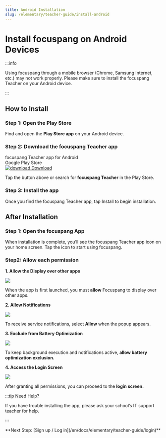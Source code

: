 ```yaml
---
title: Android Installation
slug: /elementary/teacher-guide/install-android
---
```



# Install focuspang on Android Devices

:::info

Using focuspang through a mobile browser (Chrome, Samsung Internet, etc.) may not work properly. Please make sure to install the focuspang Teacher on your Android device.

:::

## How to Install

### Step 1: Open the Play Store

Find and open the **Play Store app** on your Android device.

### Step 2: Download the focuspang Teacher app

<div class="fp-download-container fp-download-green">
  <div>
    <div class="fp-download-title">focuspang Teacher app for Android</div>
    <div class="fp-download-desc">Google Play Store</div>
  </div>
  <a
    class="fp-download-button"
    href="https://play.google.com/store/apps/details?id=com.focuspang.teacher"
  >
    <img
      class="fp-download-icon"
      src="/img/download-white-icon.svg"
      alt="download"
    />
    Download
  </a>
</div>

Tap the button above or search for **focuspang Teacher** in the Play Store.

### Step 3: Install the app

Once you find the focuspang Teacher app, tap Install to begin installation.

## After Installation

### Step 1: Open the focuspang App

When installation is complete, you’ll see the focuspang Teacher app icon on your home screen. Tap the icon to start using focuspang.

### Step2: Allow each permission

**1. Allow the Display over other apps**

<Image src="/img/en/elementary/teacher/12-01.jpg" size="lg" />

When the app is first launched, you must **allow** Focuspang to display over other apps.

**2. Allow Notifications**

<Image src="/img/en/elementary/teacher/12-02.jpg" size="lg" />

To receive service notifications, select **Allow** when the popup appears.

**3. Exclude from Battery Optimization**

<Image src="/img/en/elementary/teacher/12-03.jpg" size="lg" />

To keep background execution and notifications active, **allow battery optimization exclusion.**

**4. Access the Login Screen**

<Image src="/img/en/elementary/teacher/12-04.jpg" size="lg" />

After granting all permissions, you can proceed to the **login screen.**

:::tip Need Help?

If you have trouble installing the app, please ask your school’s IT support teacher for help.

:::

<div class="link-center">
  **Next Step: [Sign up / Log in](/en/docs/elementary/teacher-guide/login)**
</div>
